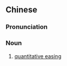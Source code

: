 ==Chinese==
{{zh-forms|s=量化宽松|type=22}}

===Pronunciation===
{{zh-pron
|m=liànghuà kuānsōng
|cat=n
}}

===Noun===
{{zh-noun}}

# {{lb|zh|literary}} [[quantitative easing]]